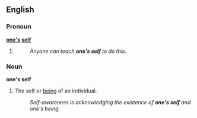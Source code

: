 ==English==

===Pronoun===
'''[[one's]] [[self]]'''

# {{obsolete spelling of|oneself}}
#:''Anyone can teach '''one's self''' to do this.''

===Noun===

'''one's self'''

# The self or [[being]] of an individual.
#:''Self-awareness is acknowledging the existence of '''one's self''' and one's being.''